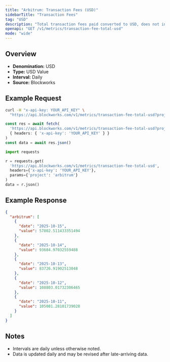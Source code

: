 ```yaml
---
title: "Arbitrum: Transaction Fees (USD)"
sidebarTitle: "Transaction Fees"
tag: "USD"
description: "Total transaction fees paid converted to USD, does not include out-of-protocol tips or additional sources of revenue"
openapi: "GET /v1/metrics/transaction-fee-total-usd"
mode: "wide"
---
```


## Overview

- **Denomination:** USD
- **Type:** USD Value
- **Interval:** Daily
- **Source:** Blockworks

## Example Request

<CodeGroup>

```bash cURL
curl -H "x-api-key: YOUR_API_KEY" \
  "https://api.blockworks.com/v1/metrics/transaction-fee-total-usd?project=arbitrum"
```

```typescript TypeScript
const res = await fetch(
  'https://api.blockworks.com/v1/metrics/transaction-fee-total-usd?project=arbitrum',
  { headers: { 'x-api-key': 'YOUR_API_KEY' } }
)
const data = await res.json()
```

```python Python
import requests

r = requests.get(
  'https://api.blockworks.com/v1/metrics/transaction-fee-total-usd',
  headers={'x-api-key': 'YOUR_API_KEY'},
  params={'project': 'arbitrum'}
)
data = r.json()
```

</CodeGroup>

## Example Response

```json
{
  "arbitrum": [
    {
      "date": "2025-10-15",
      "value": 57802.511433351494
    },
    {
      "date": "2025-10-14",
      "value": 93684.97032559488
    },
    {
      "date": "2025-10-13",
      "value": 83726.91902513048
    },
    {
      "date": "2025-10-12",
      "value": 108803.01732306465
    },
    {
      "date": "2025-10-11",
      "value": 105081.28101739028
    }
  ]
}
```

## Notes
- Intervals are daily unless otherwise noted.
- Data is updated daily and may be revised after late-arriving data.